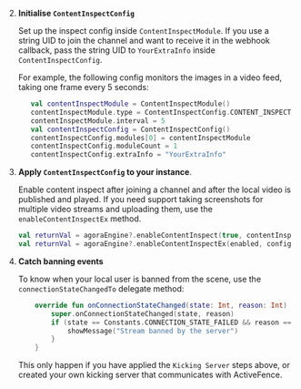 <PlatformWrapper platform="android">

2. **Initialise `ContentInspectConfig`**

   Set up the inspect config inside `ContentInspectModule`. If you use a string UID to join the channel and want to receive it in the webhook callback, pass the string UID to `YourExtraInfo` inside `ContentInspectConfig`.

   For example, the following config monitors the images in a video feed, taking one frame every 5 seconds:

    ```kotlin
       val contentInspectModule = ContentInspectModule()
       contentInspectModule.type = ContentInspectConfig.CONTENT_INSPECT_TYPE_IMAGE_MODERATION
       contentInspectModule.interval = 5
       val contentInspectConfig = ContentInspectConfig()
       contentInspectConfig.modules[0] = contentInspectModule
       contentInspectConfig.moduleCount = 1
       contentInspectConfig.extraInfo = "YourExtraInfo"
    ```

1. **Apply `ContentInspectConfig`  to your <Vg k="ENGINE"/> instance**.

    Enable content inspect after joining a channel and after the local video is published and played.  If you need support taking screenshots for multiple video streams and uploading them, use the `enableContentInspectEx` method.

    ```kotlin
    val returnVal = agoraEngine?.enableContentInspect(true, contentInspectConfig)
    val returnVal = agoraEngine?.enableContentInspectEx(enabled, config: config, connection: connection)
    ```

1. **Catch banning events**

    To know when your local user is banned from the scene, use the `connectionStateChangedTo` delegate method:

      ```kotlin
          override fun onConnectionStateChanged(state: Int, reason: Int) {
              super.onConnectionStateChanged(state, reason)
              if (state == Constants.CONNECTION_STATE_FAILED && reason == Constants.CONNECTION_CHANGED_BANNED_BY_SERVER ) {
                  showMessage("Stream banned by the server")
              }
          }
      ```

      This only happen if you have applied the `Kicking Server` steps above, or created your own kicking server that communicates with ActiveFence.
</PlatformWrapper>